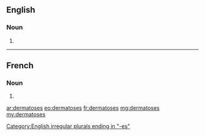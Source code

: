 ==English==

===Noun===
{{head|en|plural}}

# {{plural of|dermatosis|lang=en}}

[[Category:English irregular plurals ending in "-es"]]

----

==French==

===Noun===
{{head|fr|plural}}

# {{plural of|dermatose|lang=fr}}

[[ar:dermatoses]]
[[eo:dermatoses]]
[[fr:dermatoses]]
[[mg:dermatoses]]
[[my:dermatoses]]